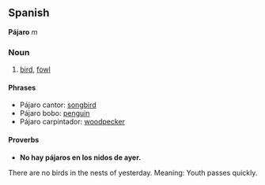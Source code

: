 ==Spanish==
'''Pájaro''' ''m'' 

===Noun===
#[[bird]], [[fowl]]

====Phrases====
* Pájaro cantor: [[songbird]]
* Pájaro bobo: [[penguin]]
* Pájaro carpintador: [[woodpecker]]

====Proverbs====
* '''No hay pájaros en los nidos de ayer.''' 
There are no birds in the nests of yesterday. Meaning: Youth passes quickly.